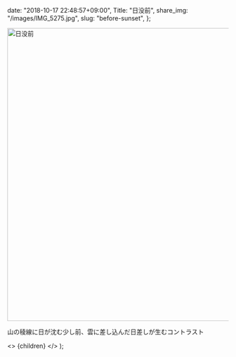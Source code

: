 
  date: "2018-10-17 22:48:57+09:00",
  Title: "日没前",
  share_img: "/images/IMG_5275.jpg",
  slug: "before-sunset",
};

<img src="/images/IMG_5275.jpg" alt="日没前" width="1000" height="667" />

山の稜線に日が沈む少し前、雲に差し込んだ日差しが生むコントラスト

  <>
    <Head>
      <title>{meta.Title} | 異郷好実</title>
    </Head>
    <PostLayout meta={meta}>{children}</PostLayout>
  </>
);
